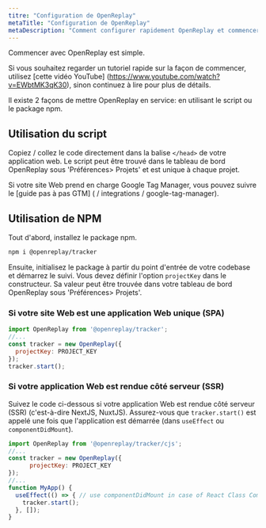 ```yaml
---
titre: "Configuration de OpenReplay"
metaTitle: "Configuration de OpenReplay"
metaDescription: "Comment configurer rapidement OpenReplay et commencer à enregistrer des sessions et des métriques."
---
```


<YoutubeVideo title="Regardez comment démarrer avec OpenReplay"
  description="Si vous n'aimez pas lire, vous pouvez suivre ce tutoriel vidéo qui vous montre comment démarrer avec OpenReplay en 3 minutes ou moins"
  videoURL="https://www.youtube.com/watch?v=EWbtMK3qK30"
  />

Commencer avec OpenReplay est simple.

Si vous souhaitez regarder un tutoriel rapide sur la façon de commencer, utilisez [cette vidéo YouTube] (https://www.youtube.com/watch?v=EWbtMK3qK30), sinon continuez à lire pour plus de détails.

Il existe 2 façons de mettre OpenReplay en service: en utilisant le script ou le package npm.

## Utilisation du script

Copiez / collez le code directement dans la balise `</head>` de votre application web. Le script peut être trouvé dans le tableau de bord OpenReplay sous 'Préférences> Projets' et est unique à chaque projet.

Si votre site Web prend en charge Google Tag Manager, vous pouvez suivre le [guide pas à pas GTM] ( / integrations / google-tag-manager).

## Utilisation de NPM

Tout d'abord, installez le package npm.


```bash
npm i @openreplay/tracker
```


Ensuite, initialisez le package à partir du point d'entrée de votre codebase et démarrez le suivi. Vous devez définir l'option `projectKey` dans le constructeur. Sa valeur peut être trouvée dans votre tableau de bord OpenReplay sous 'Préférences> Projets'.

### Si votre site Web est une application Web unique (SPA)


```js
import OpenReplay from '@openreplay/tracker';
//...
const tracker = new OpenReplay({
  projectKey: PROJECT_KEY
});
tracker.start();
```


### Si votre application Web est rendue côté serveur (SSR)

Suivez le code ci-dessous si votre application Web est rendue côté serveur (SSR) (c'est-à-dire NextJS, NuxtJS). Assurez-vous que `tracker.start()` est appelé une fois que l'application est démarrée (dans `useEffect` ou `componentDidMount`).


```js
import OpenReplay from '@openreplay/tracker/cjs';
//...
const tracker = new OpenReplay({
      projectKey: PROJECT_KEY
});
//...
function MyApp() {
  useEffect(() => { // use componentDidMount in case of React Class Component
    tracker.start();
  }, []);
}
```

